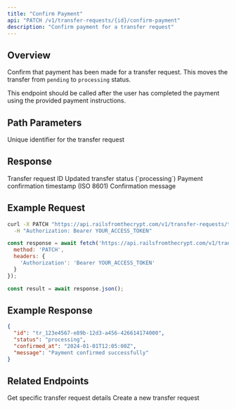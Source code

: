 ```yaml
---
title: "Confirm Payment"
api: "PATCH /v1/transfer-requests/{id}/confirm-payment"
description: "Confirm payment for a transfer request"
---
```


## Overview

Confirm that payment has been made for a transfer request. This moves the transfer from `pending` to `processing` status.

<Note>
This endpoint should be called after the user has completed the payment using the provided payment instructions.
</Note>

## Path Parameters

<ParamField path="id" type="string" required>
  Unique identifier for the transfer request
</ParamField>

## Response

<ResponseField name="id" type="string">
  Transfer request ID
</ResponseField>

<ResponseField name="status" type="string">
  Updated transfer status (`processing`)
</ResponseField>

<ResponseField name="confirmed_at" type="string">
  Payment confirmation timestamp (ISO 8601)
</ResponseField>

<ResponseField name="message" type="string">
  Confirmation message
</ResponseField>

## Example Request

<CodeGroup>

```bash cURL
curl -X PATCH "https://api.railsfromthecrypt.com/v1/transfer-requests/tr_123e4567-e89b-12d3-a456-426614174000/confirm-payment" \
  -H "Authorization: Bearer YOUR_ACCESS_TOKEN"
```

```javascript JavaScript
const response = await fetch('https://api.railsfromthecrypt.com/v1/transfer-requests/tr_123e4567-e89b-12d3-a456-426614174000/confirm-payment', {
  method: 'PATCH',
  headers: {
    'Authorization': 'Bearer YOUR_ACCESS_TOKEN'
  }
});

const result = await response.json();
```

</CodeGroup>

## Example Response

<ResponseExample>

```json Success Response
{
  "id": "tr_123e4567-e89b-12d3-a456-426614174000",
  "status": "processing",
  "confirmed_at": "2024-01-01T12:05:00Z",
  "message": "Payment confirmed successfully"
}
```

</ResponseExample>

## Related Endpoints

<CardGroup cols={2}>
  <Card
    title="Get Transfer Request"
    icon="search"
    href="/api/transfer-requests/get"
  >
    Get specific transfer request details
  </Card>
  <Card
    title="Create Transfer Request"
    icon="plus"
    href="/api/transfer-requests/create"
  >
    Create a new transfer request
  </Card>
</CardGroup>
